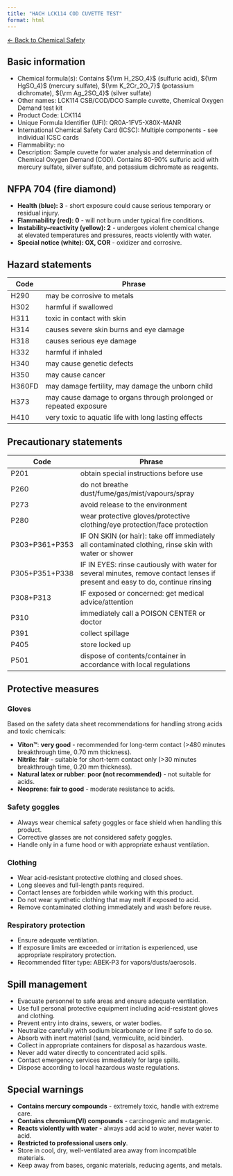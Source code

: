 ```yaml
---
title: "HACH LCK114 COD CUVETTE TEST"
format: html
---
```


[← Back to Chemical Safety](../chemical-safety.qmd)

## Basic information
- Chemical formula(s): Contains ${\rm H_2SO_4}$ (sulfuric acid), ${\rm HgSO_4}$ (mercury sulfate), ${\rm K_2Cr_2O_7}$ (potassium dichromate), ${\rm Ag_2SO_4}$ (silver sulfate)
- Other names: LCK114 CSB/COD/DCO Sample cuvette, Chemical Oxygen Demand test kit
- Product Code: LCK114
- Unique Formula Identifier (UFI): QR0A-1FV5-X80X-MANR
- International Chemical Safety Card (ICSC): Multiple components - see individual ICSC cards
- Flammability: no
- Description: Sample cuvette for water analysis and determination of Chemical Oxygen Demand (COD). Contains 80-90% sulfuric acid with mercury sulfate, silver sulfate, and potassium dichromate as reagents.

## NFPA 704 (fire diamond)
- **Health (blue): 3** - short exposure could cause serious temporary or residual injury.
- **Flammability (red): 0** - will not burn under typical fire conditions.
- **Instability–reactivity (yellow): 2** - undergoes violent chemical change at elevated temperatures and pressures, reacts violently with water.
- **Special notice (white): OX, COR** - oxidizer and corrosive.

## Hazard statements
| Code  | Phrase                                                         |
| ----- | -------------------------------------------------------------- |
| H290  | may be corrosive to metals                                    |
| H302  | harmful if swallowed                                          |
| H311  | toxic in contact with skin                                    |
| H314  | causes severe skin burns and eye damage                       |
| H318  | causes serious eye damage                                     |
| H332  | harmful if inhaled                                            |
| H340  | may cause genetic defects                                     |
| H350  | may cause cancer                                              |
| H360FD| may damage fertility, may damage the unborn child             |
| H373  | may cause damage to organs through prolonged or repeated exposure |
| H410  | very toxic to aquatic life with long lasting effects          |

## Precautionary statements
| Code           | Phrase                                                                                                                           |
| -------------- | -------------------------------------------------------------------------------------------------------------------------------- |
| P201           | obtain special instructions before use                                                                                          |
| P260           | do not breathe dust/fume/gas/mist/vapours/spray                                                                                |
| P273           | avoid release to the environment                                                                                                |
| P280           | wear protective gloves/protective clothing/eye protection/face protection                                                       |
| P303+P361+P353 | IF ON SKIN (or hair): take off immediately all contaminated clothing, rinse skin with water or shower                          |
| P305+P351+P338 | IF IN EYES: rinse cautiously with water for several minutes, remove contact lenses if present and easy to do, continue rinsing |
| P308+P313      | IF exposed or concerned: get medical advice/attention                                                                          |
| P310           | immediately call a POISON CENTER or doctor                                                                                     |
| P391           | collect spillage                                                                                                               |
| P405           | store locked up                                                                                                                |
| P501           | dispose of contents/container in accordance with local regulations                                                             |

## Protective measures

### Gloves
Based on the safety data sheet recommendations for handling strong acids and toxic chemicals:

- **Viton™**: **very good** - recommended for long-term contact (>480 minutes breakthrough time, 0.70 mm thickness).
- **Nitrile**: **fair** - suitable for short-term contact only (>30 minutes breakthrough time, 0.20 mm thickness).
- **Natural latex or rubber**: **poor (not recommended)** - not suitable for acids.
- **Neoprene**: **fair to good** - moderate resistance to acids.

### Safety goggles
- Always wear chemical safety goggles or face shield when handling this product.
- Corrective glasses are not considered safety goggles.
- Handle only in a fume hood or with appropriate exhaust ventilation.

### Clothing
- Wear acid-resistant protective clothing and closed shoes.
- Long sleeves and full-length pants required.
- Contact lenses are forbidden while working with this product.
- Do not wear synthetic clothing that may melt if exposed to acid.
- Remove contaminated clothing immediately and wash before reuse.

### Respiratory protection
- Ensure adequate ventilation.
- If exposure limits are exceeded or irritation is experienced, use appropriate respiratory protection.
- Recommended filter type: ABEK-P3 for vapors/dusts/aerosols.

## Spill management
- Evacuate personnel to safe areas and ensure adequate ventilation.
- Use full personal protective equipment including acid-resistant gloves and clothing.
- Prevent entry into drains, sewers, or water bodies.
- Neutralize carefully with sodium bicarbonate or lime if safe to do so.
- Absorb with inert material (sand, vermiculite, acid binder).
- Collect in appropriate containers for disposal as hazardous waste.
- Never add water directly to concentrated acid spills.
- Contact emergency services immediately for large spills.
- Dispose according to local hazardous waste regulations.

## Special warnings
- **Contains mercury compounds** - extremely toxic, handle with extreme care.
- **Contains chromium(VI) compounds** - carcinogenic and mutagenic.
- **Reacts violently with water** - always add acid to water, never water to acid.
- **Restricted to professional users only**.
- Store in cool, dry, well-ventilated area away from incompatible materials.
- Keep away from bases, organic materials, reducing agents, and metals.
